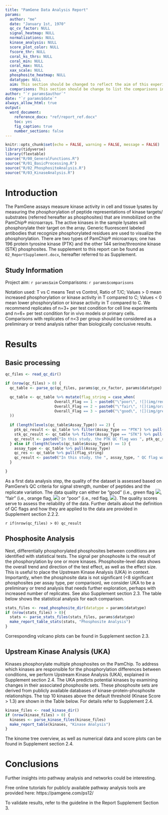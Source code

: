 ```yaml
---
title: "PamGene Data Analysis Report"
params:
  author: "me"
  date: "January 1st, 1970"
  qc_cv_factor: NULL
  signal_heatmap: NULL
  normalizations: NULL
  kinase_analysis: NULL
  score_plot_color: NULL
  fscore_thr: NULL
  coral_ks_thrs: NULL
  coral_min: NULL
  coral_max: NULL
  xax_scale: NULL
  phosphosite_heatmap: NULL
  datatype: NULL
  aim: This section should be changed to reflect the aim of this experiment.
  comparisons: This section should be change to list the comparisons in this experiment.
author: "`r params$author`"
date: "`r params$date`"
always_allow_html: true
output:
  word_document:
    reference_docx: "ref/report_ref.docx"
    toc: yes
    fig_caption: true
    number_sections: false
---
```


```r
knitr::opts_chunk$set(echo = FALSE, warning = FALSE, message = FALSE)
library(tidyverse)
library(flextable)
source("R/00_GeneralFunctions.R")
source("R/01_BasicProcessing.R")
source("R/02_PhosphositeAnalysis.R")
source("R/03_KinaseAnalysis.R")
```
\pagebreak

# Introduction

The PamGene assays measure kinase activity in cell and tissue lysates by measuring the phosphorylation of peptide representations of kinase targets/ substrates (referred hereafter as phosphosites) that are immobilized on the PamChip® microarrays. The active kinases in the sample lysates will phosphorylate their target on the array. Generic fluorescent labeled antibodies that recognize phosphorylated residues are used to visualize the phosphorylation. There are two types of PamChip® microarrays; one has 196 protein tyrosine kinase (PTK) and the other 144 serine/threonine kinase (STK) phosphosites. The supplement to this report can be found as `02_ReportSupplement.docx`, hereafter referred to as Supplement.

## Study Information

Project aim:
`r params$aim`
Comparisons:
`r params$comparisons`

Notation used: T vs C means Test vs Control, Ratio of T/C; Values > 0 mean increased phosphorylation or kinase activity in T compared to C; Values < 0 mean lower phosphorylation or kinase activity in T compared to C. 
We recommend replicates of n=3+ per test condition for cell line experiments and n=6+ per test condition for in vivo models or primary cells. Comparisons with replicates of n<3 per group should be considered as a preliminary or trend analysis rather than biologically conclusive results. 



# Results

## Basic processing
```r
qc_files <- read_qc_dir()

if (nrow(qc_files) > 0) {
  qc_table <- parse_qc(qc_files, params$qc_cv_factor, params$datatype)

  qc_table <- qc_table %>% mutate(flag_string = case_when(
                      Overall_Flag == 1 ~ paste0("\"poor\", ![](img/red_10.png)"),
                      Overall_Flag == 2 ~ paste0("\"fair\", ![](img/orange_10.png)"),
                      Overall_Flag == 3 ~ paste0("\"good\", ![](img/green_10.png)")
  ))
  
  if (length(levels(qc_table$Assay_Type)) == 2) {
    ptk_qc_result <- qc_table %>% filter(Assay_Type == "PTK") %>% pull(flag_string)
    stk_qc_result <- qc_table %>% filter(Assay_Type == "STK") %>% pull(flag_string)
    qc_result <- paste0("In this study, the PTK QC flag was ", ptk_qc_result, " and the STK QC flag was ", stk_qc_result, ".")
  } else if (length(levels(qc_table$Assay_Type)) == 1) {
    assay_type <- qc_table %>% pull(Assay_Type)
    qc_res <- qc_table %>% pull(flag_string)
    qc_result <- paste0("In this study, the ", assay_type, " QC flag was ", qc_res, ".")
  }

}


```

As a first data analysis step, the quality of the dataset is assessed based on PamGene’s QC criteria for signal strength, number of peptides and the replicate variation. The data quality can either be “good” (i.e., green flag ![](img/green_10.png),  “fair” (i.e., orange flag,  ![](img/orange_10.png)) or “poor” (i.e., red flag, ![](img/red_10.png)). The quality scores serve to assess the reliability of the data. Further details about the definition of QC flags and how they are applied to the data are provided in Supplement section 2.2.2.

`r if(nrow(qc_files) > 0) qc_result`

\newpage

## Phosphosite Analysis

Next, differentially phosphorylated phosphosites between conditions are identified with statistical tests. 
The signal per phosphosite is the result of the phosphorylation by one or more kinases. Phosphosite-level data shows the overall trend and direction of the test effect, as well as the effect size. This is useful to place the Upstream Kinase Analysis (UKA) in context. Importantly, when the phosphosite data is not significant (<8 significant phosphosites per assay type, per comparison), we consider UKA to be a preliminary or trend analysis that needs further exploration, perhaps with increased number of replicates. 
See also Supplement section 2.3. The table below shows the statistical analysis for each comparison.

```r

stats_files <- read_phosphosite_dir(datatype = params$datatype)
if (nrow(stats_files) > 0){
  stats <- parse_stats_files(stats_files, params$datatype)
  make_report_table_stats(stats, "Phosphosite Analysis")
}

```

Corresponding volcano plots can be found in Supplement section 2.3.

\newpage

## Upstream Kinase Analysis (UKA)

Kinases phosphorylate multiple phosphosites on the PamChip. To address which kinases are responsible for the phosphorylation differences between conditions, we perform Upstream Kinase Analysis (UKA), explained in Supplement section 2.4. The UKA predicts potential kinases by examining changes in their associated phosphosite sets. These phosphosite sets are derived from publicly available databases of kinase-protein-phosphosite relationships. The top 10 kinases above the default threshold (Kinase Score > 1.3) are shown in the Table below. For details refer to Supplement 2.4.

```r
kinase_files <- read_kinase_dir()
if (nrow(kinase_files) > 0) {
  kinases <- parse_kinase_files(kinase_files)
  make_report_table(kinases, "Kinase Analysis")
}

```

The kinome tree overview, as well as numerical data and score plots can be found in Supplement section 2.4.


# Conclusions

Further insights into pathway analysis and networks could be interesting.

Free online tutorials for publicly available pathway analysis tools are provided here: https://pamgene.com/ps12/

To validate results, refer to the guideline in the Report Supplement Section 3.
